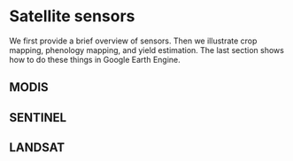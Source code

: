 # Satellite sensors


We first provide a brief overview of sensors. Then we illustrate crop mapping, phenology mapping, and yield estimation. The last section shows how to do these things in Google Earth Engine.

## MODIS

## SENTINEL

## LANDSAT


